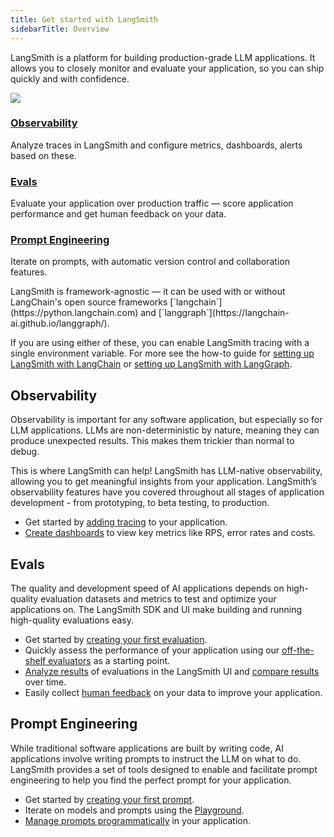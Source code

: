 ```yaml
---
title: Get started with LangSmith
sidebarTitle: Overview
---
```


LangSmith is a platform for building production-grade LLM applications. It allows you to closely monitor and evaluate your application, so you can ship quickly and with confidence.

![](/langsmith/images/ls-diagram-5be7dd68b135f573a7b0e163692e6800.png)

### [Observability](/langsmith/observability-overview)

Analyze traces in LangSmith and configure metrics, dashboards, alerts based on these.

### [Evals](/langsmith/evaluation-overview)

Evaluate your application over production traffic — score application performance and get human feedback on your data.

### [Prompt Engineering](/langsmith/prompt-engineering-overview)

Iterate on prompts, with automatic version control and collaboration features.

<Check>
  LangSmith is framework-agnostic — it can be used with or without LangChain's open source frameworks [`langchain`](https://python.langchain.com) and [`langgraph`](https://langchain-ai.github.io/langgraph/).

  If you are using either of these, you can enable LangSmith tracing with a single environment variable. For more see the how-to guide for [setting up LangSmith with LangChain](/langsmith/trace-with-langchain) or [setting up LangSmith with LangGraph](/langsmith/trace-with-langgraph).
</Check>

## Observability

Observability is important for any software application, but especially so for LLM applications. LLMs are non-deterministic by nature, meaning they can produce unexpected results. This makes them trickier than normal to debug.

This is where LangSmith can help! LangSmith has LLM-native observability, allowing you to get meaningful insights from your application. LangSmith’s observability features have you covered throughout all stages of application development - from prototyping, to beta testing, to production.

* Get started by [adding tracing](/langsmith/log-traces-to-project) to your application.
* [Create dashboards](/langsmith/dashboards) to view key metrics like RPS, error rates and costs.

## Evals

The quality and development speed of AI applications depends on high-quality evaluation datasets and metrics to test and optimize your applications on. The LangSmith SDK and UI make building and running high-quality evaluations easy.

* Get started by [creating your first evaluation](/langsmith/run-evaluation-from-prompt-playground).
* Quickly assess the performance of your application using our [off-the-shelf evaluators](/langsmith/prebuilt-evaluators) as a starting point.
* [Analyze results](/langsmith/work-with-experiments) of evaluations in the LangSmith UI and [compare results](/langsmith/compare-experiment-results) over time.
* Easily collect [human feedback](/langsmith/annotation-queues) on your data to improve your application.

## Prompt Engineering

While traditional software applications are built by writing code, AI applications involve writing prompts to instruct the LLM on what to do. LangSmith provides a set of tools designed to enable and facilitate prompt engineering to help you find the perfect prompt for your application.

* Get started by [creating your first prompt](/langsmith/create-a-prompt).
* Iterate on models and prompts using the [Playground](/langsmith/prompt-canvas).
* [Manage prompts programmatically](/langsmith/manage-prompts-programmatically) in your application.
